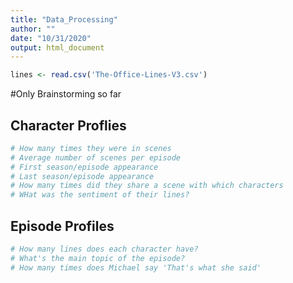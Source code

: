 ```yaml
---
title: "Data_Processing"
author: ""
date: "10/31/2020"
output: html_document
---
```


```r
lines <- read.csv('The-Office-Lines-V3.csv')
```

#Only Brainstorming so far

## Character Proflies
```r
# How many times they were in scenes
# Average number of scenes per episode
# First season/episode appearance
# Last season/episode appearance
# How many times did they share a scene with which characters
# WHat was the sentiment of their lines?
```


## Episode Profiles
```r
# How many lines does each character have?
# What's the main topic of the episode?
# How many times does Michael say 'That's what she said'

```

